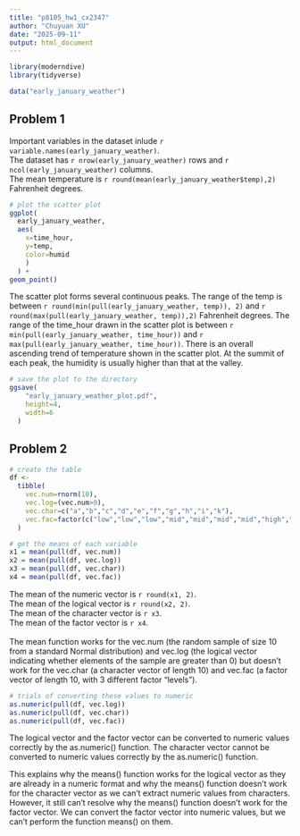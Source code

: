 ```yaml
---
title: "p8105_hw1_cx2347"
author: "Chuyuan XU"
date: "2025-09-11"
output: html_document
---
```


```r
library(moderndive)
library(tidyverse)

data("early_january_weather")
```

## Problem 1

Important variables in the dataset inlude `r variable.names(early_january_weather)`.\
The dataset has `r nrow(early_january_weather)` rows and `r ncol(early_january_weather)` columns.\
The mean temperature is `r round(mean(early_january_weather$temp),2)` Fahrenheit degrees.

```r
# plot the scatter plot
ggplot(
  early_january_weather, 
  aes(
    x=time_hour, 
    y=temp, 
    color=humid
    )
  ) + 
geom_point()
```

The scatter plot forms several continuous peaks. The range of the temp is between `r round(min(pull(early_january_weather, temp)), 2)` and `r round(max(pull(early_january_weather, temp)),2)` Fahrenheit degrees. The range of the time_hour drawn in the scatter plot is between `r min(pull(early_january_weather, time_hour))` and `r max(pull(early_january_weather, time_hour))`. There is an overall ascending trend of temperature shown in the scatter plot. At the summit of each peak, the humidity is usually higher than that at the valley.

```r
# save the plot to the directory
ggsave(
    "early_january_weather_plot.pdf", 
    height=4, 
    width=6
  )
```
## Problem 2

```r
# create the table
df <- 
  tibble(
    vec.num=rnorm(10),
    vec.log=(vec.num>0),
    vec.char=c("a","b","c","d","e","f","g","h","i","k"),
    vec.fac=factor(c("low","low","low","mid","mid","mid","mid","high","high","high"))
  )

# get the means of each variable
x1 = mean(pull(df, vec.num))
x2 = mean(pull(df, vec.log))
x3 = mean(pull(df, vec.char))
x4 = mean(pull(df, vec.fac))
```

The mean of the numeric vector is `r round(x1, 2)`.\
The mean of the logical vector is `r round(x2, 2)`.\
The mean of the character vector is `r x3`.\
The mean of the factor vector is `r x4`.\
\
The mean function works for the vec.num (the random sample of size 10 from a standard Normal distribution) and vec.log (the logical vector indicating whether elements of the sample are greater than 0) but doesn't work for the vec.char (a character vector of length 10) and vec.fac (a factor vector of length 10, with 3 different factor “levels”).

```r
# trials of converting these values to numeric
as.numeric(pull(df, vec.log))
as.numeric(pull(df, vec.char))
as.numeric(pull(df, vec.fac))
```
The logical vector and the factor vector can be converted to numeric values correctly by the as.numeric() function.
The character vector cannot be converted to numeric values correctly by the as.numeric() function.

This explains why the means() function works for the logical vector as they are already in a numeric format and why the means() function doesn't work for the character vector as we can't extract numeric values from characters. However, it still can't resolve why the means() function doesn't work for the factor vector. We can convert the factor vector into numeric values, but we can't perform the function means() on them.
